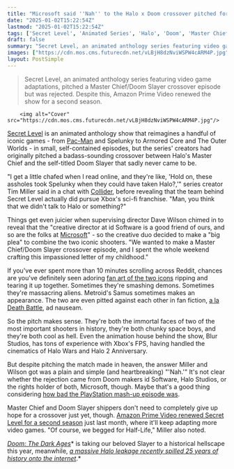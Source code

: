 ```yaml
---
title: "Microsoft said ''Nah'' to the Halo x Doom crossover pitched for Amazon's Secret Level, but I'm crossing my fingers for Season 2"
date: "2025-01-02T15:22:54Z"
lastmod: "2025-01-02T15:22:54Z"
tags: ['Secret Level', 'Animated Series', 'Halo', 'Doom', 'Master Chief', 'Doom Slayer', 'FPS', 'Amazon Prime Video', 'Video Game Adaptation', 'Action']
draft: false
summary: "Secret Level, an animated anthology series featuring video game adaptations, pitched a Master Chief/Doom Slayer crossover episode but was rejected.  Despite this, Amazon Prime Video renewed the show for a second season."
images: ["https://cdn.mos.cms.futurecdn.net/vLBjH8dzNviWSPW4cARM4P.jpg"]
layout: PostSimple
---
```

> Secret Level, an animated anthology series featuring video game adaptations, pitched a Master Chief/Doom Slayer crossover episode but was rejected.  Despite this, Amazon Prime Video renewed the show for a second season.


        <img alt="Cover" src="https://cdn.mos.cms.futurecdn.net/vLBjH8dzNviWSPW4cARM4P.jpg"/>
        
[Secret Level](https://www.gamesradar.com/secret-level/) is an animated anthology show that reimagines a handful of iconic games - from [Pac-Man](https://www.gamesradar.com/entertainment/animation-shows/secret-levels-pac-man-episode-had-one-big-request-from-developers-we-would-like-the-audiences-to-wonder-what-the-f-ck-did-they-do-to-pac-man/) and Spelunky to Armored Core and The Outer Worlds - in small, self-contained episodes, but the series' creators had originally pitched a badass-sounding crossover between Halo's Master Chief and the self-titled Doom Slayer that sadly never came to be.

"I get a little chafed when I read online, and they're like, 'Hold on, these assholes took Spelunky when they could have taken Halo?,'" series creator Tim Miller said in a chat with [Collider](https://collider.com/secret-level-season-2-tim-miller-dave-wilson/), before revealing that the team behind Secret Level actually did pursue Xbox's sci-fi franchise. "Man, you think that we didn't talk to Halo or something?"

Things get even juicier when supervising director Dave Wilson chimed in to reveal that the "creative director at id Software is a good friend of ours, and so are the folks at [Microsoft](https://www.gamesradar.com/tag/microsoft/)" - so the creative duo decided to make a "big plea" to combine the two iconic shooters. "We wanted to make a Master Chief/Doom Slayer crossover episode, and I spent the whole weekend crafting this impassioned letter of my childhood."

If you've ever spent more than 10 minutes scrolling across Reddit, chances are you've definitely seen adoring [fan art of the two icons](https://uk.pinterest.com/pin/734157176755480664/) ripping and tearing it up together. Sometimes they're smashing demons. Sometimes they're massacring aliens. Metroid's Samus sometimes makes an appearance. The two are even pitted against each other in fan fiction, [a la Death Battle](https://www.youtube.com/watch?v=Vm_MFauHzdo), ad nauseam. 

So the pitch makes sense. They're both the immortal faces of two of the most important shooters in history, they're both chunky space boys, and they're both cool as hell. Even the animation house behind the show, Blur Studios, has tons of experience with Xbox's FPS, having handled the cinematics of Halo Wars and Halo 2 Anniversary.  

But despite pitching the match made in heaven, the answer Miller and Wilson got was a plain and simple (and heartbreaking) "'Nah.'" It's not clear whether the rejection came from Doom makers id Software, Halo Studios, or the rights holder of both, Microsoft, though. Maybe that's a good thing considering [how bad the PlayStation mash-up episode was](https://www.gamesradar.com/entertainment/animation-shows/secret-level-review/). 

Master Chief and Doom Slayer shippers don't need to completely give up hope for a crossover just yet, though. [Amazon Prime Video renewed Secret Level for a second season](https://www.gamesradar.com/entertainment/animation-shows/secret-level-will-keep-adapting-games-like-armored-core-and-pac-man-as-amazons-prime-video-renews-for-season-2/) just last month, where it'll keep adapting more video games. "Of course, we begged for Half-Life," Miller also noted.

[<em>Doom: The Dark Ages</em>](https://www.gamesradar.com/games/fps/doom-the-dark-ages-guide/)* is taking our beloved Slayer to a historical hellscape this year, meanwhile, *[<em>a massive Halo leakage recently spilled 25 years of history onto the internet</em>](https://www.gamesradar.com/games/halo/almost-100gb-of-classic-halo-content-has-leaked-online-including-the-1999-demo-from-when-the-legendary-fps-was-in-third-person/)*.* 
        